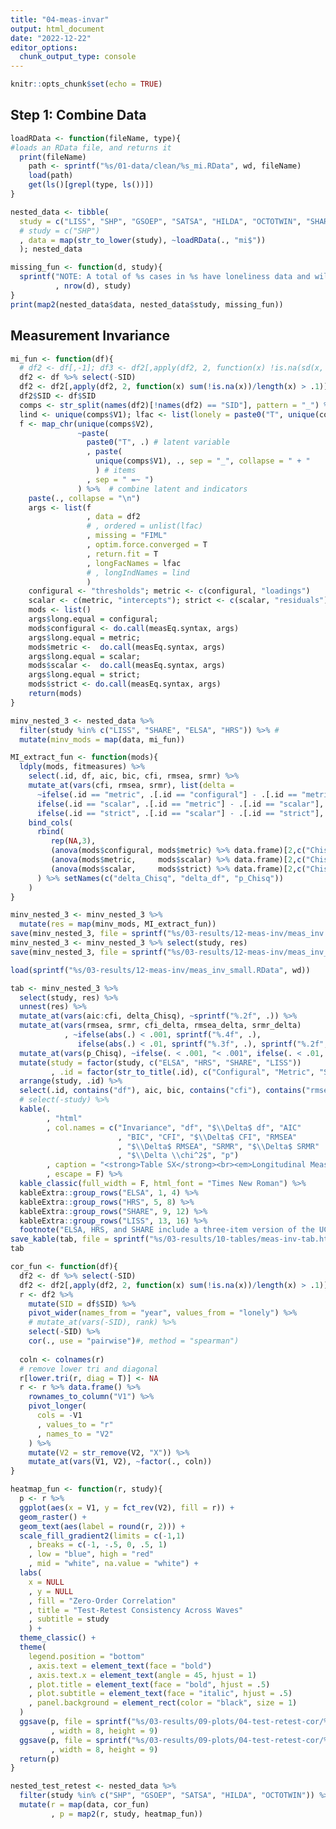 ```yaml
---
title: "04-meas-invar"
output: html_document
date: "2022-12-22"
editor_options: 
  chunk_output_type: console
---
```


```r
knitr::opts_chunk$set(echo = TRUE)
```

## Step 1: Combine Data  
```r
loadRData <- function(fileName, type){
#loads an RData file, and returns it
  print(fileName)
    path <- sprintf("%s/01-data/clean/%s_mi.RData", wd, fileName)
    load(path)
    get(ls()[grepl(type, ls())])
}

nested_data <- tibble(
  study = c("LISS", "SHP", "GSOEP", "SATSA", "HILDA", "OCTOTWIN", "SHARE", "HRS", "ELSA")
  # study = c("SHP")
  , data = map(str_to_lower(study), ~loadRData(., "mi$"))
  ); nested_data

missing_fun <- function(d, study){
  sprintf("NOTE: A total of %s cases in %s have loneliness data and will be included in the final analyses.\n"
          , nrow(d), study)
}
print(map2(nested_data$data, nested_data$study, missing_fun))
```

## Measurement Invariance  

```r
mi_fun <- function(df){
  # df2 <- df[,-1]; df3 <- df2[,apply(df2, 2, function(x) !is.na(sd(x, na.rm = T)))]
  df2 <- df %>% select(-SID)
  df2 <- df2[,apply(df2, 2, function(x) sum(!is.na(x))/length(x) > .1)]
  df2$SID <- df$SID
  comps <- str_split(names(df2)[!names(df2) == "SID"], pattern = "_") %>% ldply
  lind <- unique(comps$V1); lfac <- list(lonely = paste0("T", unique(comps$V2)))
  f <- map_chr(unique(comps$V2), 
               ~paste(
                 paste0("T", .) # latent variable
                 , paste(
                   unique(comps$V1), ., sep = "_", collapse = " + "
                   ) # items
                 , sep = " =~ ")
               ) %>%  # combine latent and indicators
    paste(., collapse = "\n")
    args <- list(f
                 , data = df2
                 # , ordered = unlist(lfac)
                 , missing = "FIML"
                 , optim.force.converged = T
                 , return.fit = T
                 , longFacNames = lfac
                 # , longIndNames = lind
                 )
    configural <- "thresholds"; metric <- c(configural, "loadings")
    scalar <- c(metric, "intercepts"); strict <- c(scalar, "residuals")
    mods <- list()
    args$long.equal = configural; 
    mods$configural <- do.call(measEq.syntax, args)
    args$long.equal = metric; 
    mods$metric <-  do.call(measEq.syntax, args)
    args$long.equal = scalar; 
    mods$scalar <-  do.call(measEq.syntax, args)
    args$long.equal = strict; 
    mods$strict <- do.call(measEq.syntax, args)
    return(mods)
}
```

```r
minv_nested_3 <- nested_data %>%
  filter(study %in% c("LISS", "SHARE", "ELSA", "HRS")) %>% #
  mutate(minv_mods = map(data, mi_fun))
```

```r
MI_extract_fun <- function(mods){
  ldply(mods, fitmeasures) %>%
    select(.id, df, aic, bic, cfi, rmsea, srmr) %>% 
    mutate_at(vars(cfi, rmsea, srmr), list(delta = 
      ~ifelse(.id == "metric", .[.id == "configural"] - .[.id == "metric"],
      ifelse(.id == "scalar", .[.id == "metric"] - .[.id == "scalar"],
      ifelse(.id == "strict", .[.id == "scalar"] - .[.id == "strict"], NA))))) %>%
    bind_cols(
      rbind(
         rep(NA,3),
         (anova(mods$configural, mods$metric) %>% data.frame)[2,c("Chisq.diff", "Df.diff", "Pr..Chisq.")],
         (anova(mods$metric,     mods$scalar) %>% data.frame)[2,c("Chisq.diff", "Df.diff", "Pr..Chisq.")],
         (anova(mods$scalar,     mods$strict) %>% data.frame)[2,c("Chisq.diff", "Df.diff", "Pr..Chisq.")]
      ) %>% setNames(c("delta_Chisq", "delta_df", "p_Chisq"))
    )
}

minv_nested_3 <- minv_nested_3 %>%
  mutate(res = map(minv_mods, MI_extract_fun))
save(minv_nested_3, file = sprintf("%s/03-results/12-meas-inv/meas_inv.RData", wd))
minv_nested_3 <- minv_nested_3 %>% select(study, res)
save(minv_nested_3, file = sprintf("%s/03-results/12-meas-inv/meas_inv_small.RData", wd))
```

```r
load(sprintf("%s/03-results/12-meas-inv/meas_inv_small.RData", wd))

tab <- minv_nested_3 %>% 
  select(study, res) %>%
  unnest(res) %>%
  mutate_at(vars(aic:cfi, delta_Chisq), ~sprintf("%.2f", .)) %>%
  mutate_at(vars(rmsea, srmr, cfi_delta, rmsea_delta, srmr_delta)
            , ~ifelse(abs(.) < .001, sprintf("%.4f", .), 
               ifelse(abs(.) < .01, sprintf("%.3f", .), sprintf("%.2f", .)))) %>%
  mutate_at(vars(p_Chisq), ~ifelse(. < .001, "< .001", ifelse(. < .01, "< .01", ifelse(. < .05, "< .05", "> .05")))) %>%
  mutate(study = factor(study, c("ELSA", "HRS", "SHARE", "LISS"))
         , .id = factor(str_to_title(.id), c("Configural", "Metric", "Scalar", "Strict"))) %>%
  arrange(study, .id) %>%
  select(.id, contains("df"), aic, bic, contains("cfi"), contains("rmsea"), contains("srmr"), contains("Chisq")) %>%
  # select(-study) %>%
  kable(.
        , "html"
        , col.names = c("Invariance", "df", "$\\Delta$ df", "AIC"
                        , "BIC", "CFI", "$\\Delta$ CFI", "RMSEA"
                        , "$\\Delta$ RMSEA", "SRMR", "$\\Delta$ SRMR"
                        , "$\\Delta \\chi^2$", "p")
        , caption = "<strong>Table SX</strong><br><em>Longitudinal Measurement Invariance Test for Multi-Item Measures</em>"
        , escape = F) %>%
  kable_classic(full_width = F, html_font = "Times New Roman") %>%
  kableExtra::group_rows("ELSA", 1, 4) %>%
  kableExtra::group_rows("HRS", 5, 8) %>%
  kableExtra::group_rows("SHARE", 9, 12) %>%
  kableExtra::group_rows("LISS", 13, 16) %>%
  footnote("ELSA, HRS, and SHARE include a three-item version of the UCLA Loneliness Scale. LISS includes the three-item De Jong Gierveld Loneliness Scale.")
save_kable(tab, file = sprintf("%s/03-results/10-tables/meas-inv-tab.html", wd))
tab
```

```r
cor_fun <- function(df){
  df2 <- df %>% select(-SID)
  df2 <- df2[,apply(df2, 2, function(x) sum(!is.na(x))/length(x) > .1)]
  r <- df2 %>%
    mutate(SID = df$SID) %>%
    pivot_wider(names_from = "year", values_from = "lonely") %>%
    # mutate_at(vars(-SID), rank) %>%
    select(-SID) %>%
    cor(., use = "pairwise")#, method = "spearman")
  
  coln <- colnames(r)
  # remove lower tri and diagonal
  r[lower.tri(r, diag = T)] <- NA
  r <- r %>% data.frame() %>%
    rownames_to_column("V1") %>%
    pivot_longer(
      cols = -V1
      , values_to = "r"
      , names_to = "V2"
    ) %>%
    mutate(V2 = str_remove(V2, "X")) %>%
    mutate_at(vars(V1, V2), ~factor(., coln))
}

heatmap_fun <- function(r, study){
  p <- r %>%
  ggplot(aes(x = V1, y = fct_rev(V2), fill = r)) + 
  geom_raster() + 
  geom_text(aes(label = round(r, 2))) + 
  scale_fill_gradient2(limits = c(-1,1)
    , breaks = c(-1, -.5, 0, .5, 1)
    , low = "blue", high = "red"
    , mid = "white", na.value = "white") + 
  labs(
    x = NULL
    , y = NULL
    , fill = "Zero-Order Correlation"
    , title = "Test-Retest Consistency Across Waves"
    , subtitle = study
    ) + 
  theme_classic() + 
  theme(
    legend.position = "bottom"
    , axis.text = element_text(face = "bold")
    , axis.text.x = element_text(angle = 45, hjust = 1)
    , plot.title = element_text(face = "bold", hjust = .5)
    , plot.subtitle = element_text(face = "italic", hjust = .5)
    , panel.background = element_rect(color = "black", size = 1)
  )
  ggsave(p, file = sprintf("%s/03-results/09-plots/04-test-retest-cor/%s.png", wd, study)
         , width = 8, height = 9)
  ggsave(p, file = sprintf("%s/03-results/09-plots/04-test-retest-cor/%s.pdf", wd, study)
         , width = 8, height = 9)
  return(p)
}

nested_test_retest <- nested_data %>%
  filter(study %in% c("SHP", "GSOEP", "SATSA", "HILDA", "OCTOTWIN")) %>%
  mutate(r = map(data, cor_fun)
         , p = map2(r, study, heatmap_fun))
```



